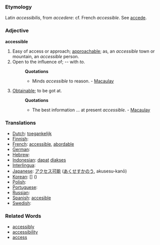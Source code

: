 === Etymology ===
Latin ''accessibilis'', from ''accedere'': cf. French ''accessible''. See [[accede]].

=== Adjective ===

'''accessible'''

#Easy of access or approach; [[approachable]]; as, an ''accessible'' town or mountain, an ''accessible'' person.
#Open to the influence of; -- with ''to''.
#:'''Quotations'''
#:*Minds ''accessible'' to reason. - [[Macaulay]]
#[[Obtainable]]; to be got at.
#:'''Quotations'''
#:*The best information ... at present ''accessible''. - [[Macaulay]]

=== Translations ===
*[[Dutch]]: [[toegankelijk]]
*[[Finnish]]: [[]]
*[[French]]: [[accessible]], [[abordable]]
*[[German]]: [[]] '' ''
*[[Hebrew]]: [[]] '' ''
*[[Indonesian]]: [[dapat]] [[akses|diakses]]
*[[Interlingua]]: [[]]
*[[Japanese]]: [[アクセス可能]] ([[あくせすかのう]], akusesu-kanō)
*[[Korean]]: [[]] [] ()
*[[Polish]]: [[]]
*[[Portuguese]]: [[]]
*[[Russian]]: [[]]
*[[Spanish]]: [[accesible]]
*[[Swedish]]: [[]]

=== Related Words ===
* [[accessibly]]
* [[accessibility]]
* [[access]]